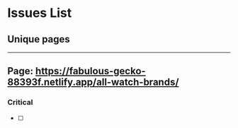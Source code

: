 # Issues List

## Unique pages

---

## Page: https://fabulous-gecko-88393f.netlify.app/all-watch-brands/

### Critical

- [ ] 